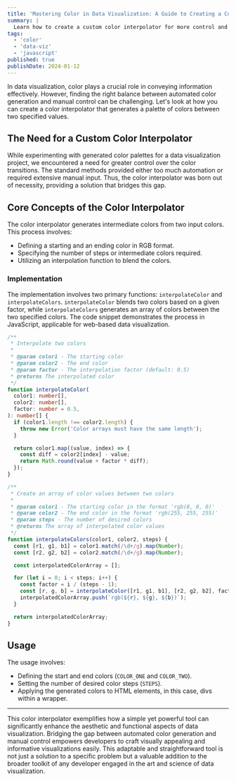 ```yaml
---
title: 'Mastering Color in Data Visualization: A Guide to Creating a Custom Color Interpolator'
summary: |
  Learn how to create a custom color interpolator for more control and precision in your visualizations. Ideal for developers and data scientists seeking to enhance their projects.
tags:
  - 'color'
  - 'data-viz'
  - 'javascript'
published: true
publishDate: 2024-01-12
---
```



In data visualization, color plays a crucial role in conveying information effectively. However, finding the right balance between automated color generation and manual control can be challenging. Let's look at how you can create a color interpolator that generates a palette of colors between two specified values.

## The Need for a Custom Color Interpolator

While experimenting with generated color palettes for a data visualization project, we encountered a need for greater control over the color transitions. The standard methods provided either too much automation or required extensive manual input. Thus, the color interpolator was born out of necessity, providing a solution that bridges this gap.

## Core Concepts of the Color Interpolator

The color interpolator generates intermediate colors from two input colors. This process involves:

- Defining a starting and an ending color in RGB format.
- Specifying the number of steps or intermediate colors required.
- Utilizing an interpolation function to blend the colors.

### Implementation

The implementation involves two primary functions: `interpolateColor` and `interpolateColors`. `interpolateColor` blends two colors based on a given factor, while `interpolateColors` generates an array of colors between the two specified colors. The code snippet demonstrates the process in JavaScript, applicable for web-based data visualization.

```typescript
/**
 * Interpolate two colors
 *
 * @param color1 - The starting color
 * @param color2 - The end color
 * @param factor - The interpolation factor (default: 0.5)
 * @returns The interpolated color
 */
function interpolateColor(
  color1: number[],
  color2: number[],
  factor: number = 0.5,
): number[] {
  if (color1.length !== color2.length) {
    throw new Error('Color arrays must have the same length');
  }

  return color1.map((value, index) => {
    const diff = color2[index] - value;
    return Math.round(value + factor * diff);
  });
}

/**
 * Create an array of color values between two colors
 *
 * @param color1 - The starting color in the format 'rgb(0, 0, 0)'
 * @param color2 - The end color in the format 'rgb(255, 255, 255)'
 * @param steps - The number of desired colors
 * @returns The array of interpolated color values
 */
function interpolateColors(color1, color2, steps) {
  const [r1, g1, b1] = color1.match(/\d+/g).map(Number);
  const [r2, g2, b2] = color2.match(/\d+/g).map(Number);

  const interpolatedColorArray = [];

  for (let i = 0; i < steps; i++) {
    const factor = i / (steps - 1);
    const [r, g, b] = interpolateColor([r1, g1, b1], [r2, g2, b2], factor);
    interpolatedColorArray.push(`rgb(${r}, ${g}, ${b})`);
  }

  return interpolatedColorArray;
}
```

## Usage

The usage involves:

- Defining the start and end colors (`COLOR_ONE` and `COLOR_TWO`).
- Setting the number of desired color steps (`STEPS`).
- Applying the generated colors to HTML elements, in this case, divs within a wrapper.

<Codepen hash="rvMYMX" user="benjamincharity" />

---

This color interpolator exemplifies how a simple yet powerful tool can significantly enhance the aesthetic and functional aspects of data visualization. Bridging the gap between automated color generation and manual control empowers developers to craft visually appealing and informative visualizations easily. This adaptable and straightforward tool is not just a solution to a specific problem but a valuable addition to the broader toolkit of any developer engaged in the art and science of data visualization.

